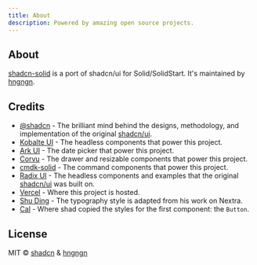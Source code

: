 ```yaml
---
title: About
description: Powered by amazing open source projects.
---
```


## About

[shadcn-solid](https://shadcn-solid.vercel.app) is a port of shadcn/ui for Solid/SolidStart. It's maintained by [hngngn](https://twitter.com/hnggngnn).

## Credits

- [@shadcn](https://twitter.com/shadcn) - The brilliant mind behind the designs, methodology, and implementation of the original [shadcn/ui](https://ui.shadcn.com).
- [Kobalte UI](https://kobalte.dev) - The headless components that power this project.
- [Ark UI](https://ark-ui.com) - The date picker that power this project.
- [Corvu](https://corvu.dev) - The drawer and resizable components that power this project.
- [cmdk-solid](https://cmdk-solid.vercel.app) - The command components that power this project.
- [Radix UI](https://www.radix-ui.com) - The headless components and examples that the original [shadcn/ui](https://ui.shadcn.com) was built on.
- [Vercel](https://vercel.com) - Where this project is hosted.
- [Shu Ding](https://shud.in) - The typography style is adapted from his work on Nextra.
- [Cal](https://cal.com) - Where shad copied the styles for the first component: the `Button`.

## License

MIT © [shadcn](https://shadcn.com) & [hngngn](https://twitter.com/hnggngnn)
